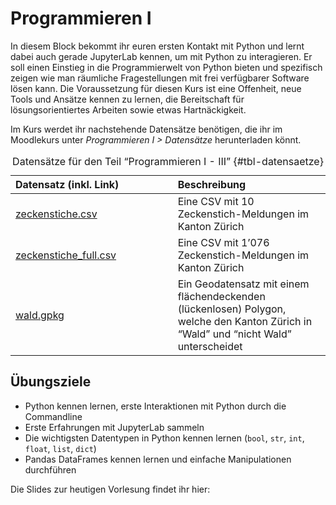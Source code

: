 

# Programmieren I {#sec-intro-cig1}

In diesem Block bekommt ihr euren ersten Kontakt mit Python und lernt dabei auch gerade JupyterLab kennen, um mit Python zu interagieren. Er soll einen Einstieg in die Programmierwelt von Python bieten und spezifisch zeigen wie man räumliche Fragestellungen mit frei verfügbarer Software lösen kann. 
Die Voraussetzung für diesen Kurs ist eine Offenheit, neue Tools und Ansätze kennen zu lernen, die Bereitschaft für lösungsorientiertes Arbeiten sowie etwas Hartnäckigkeit. 

Im Kurs werdet ihr nachstehende Datensätze benötigen, die ihr im Moodlekurs unter *Programmieren I > Datensätze* herunterladen könnt.

| Datensatz (inkl. Link) | Beschreibung          |
|:-----------------------|:----------------------|                     
| [zeckenstiche.csv](https://moodle.zhaw.ch/mod/resource/view.php?id=640830) | Eine CSV mit 10 Zeckenstich-Meldungen im Kanton Zürich |
| [zeckenstiche_full.csv](https://moodle.zhaw.ch/mod/resource/view.php?id=640831) | Eine CSV mit 1'076 Zeckenstich-Meldungen im Kanton Zürich |
| [wald.gpkg](https://moodle.zhaw.ch/mod/resource/view.php?id=640832) | Ein Geodatensatz mit einem flächendeckenden (lückenlosen) Polygon, welche den Kanton Zürich in "Wald" und "nicht Wald" unterscheidet |
: Datensätze für den Teil "Programmieren I - III" {#tbl-datensaetze}

:::{.callout-note}
## Übungsziele

- Python kennen lernen, erste Interaktionen mit Python durch die Commandline
- Erste Erfahrungen mit JupyterLab sammeln
- Die wichtigsten Datentypen in Python kennen lernen (`bool`, `str`, `int`, `float`, `list`, `dict`)
- Pandas DataFrames kennen lernen und einfache Manipulationen durchführen 
:::


Die Slides zur heutigen Vorlesung findet ihr hier: 


<!--
<iframe src="https://modul-agi.github.io/slides/ProgrammierenI" style="border:0px #ffffff none;" name="myiFrame" scrolling="no" frameborder="1" marginheight="0px" marginwidth="0px" height="400px" width="100%" allowfullscreen></iframe>

In einem neuen Fenster öffnen: [modul-agi.github.io/slides](https://modul-agi.github.io/slides)
-->
